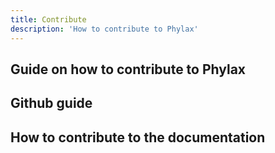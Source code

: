 ```yaml
---
title: Contribute
description: 'How to contribute to Phylax'
---
```


## Guide on how to contribute to Phylax

## Github guide


## How to contribute to the documentation